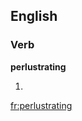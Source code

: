 
==English==

===Verb===
'''perlustrating'''

# {{present participle of|[[perlustrate]]}}

[[fr:perlustrating]]